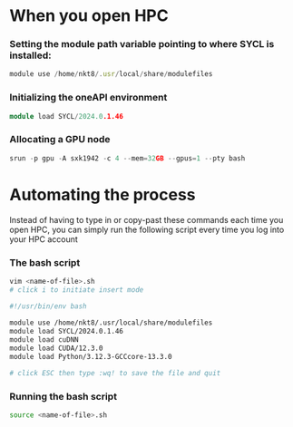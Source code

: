 # When you open HPC

### Setting the module path variable pointing to where SYCL is installed:

```jsx
module use /home/nkt8/.usr/local/share/modulefiles
```

### Initializing the oneAPI environment

```cpp
module load SYCL/2024.0.1.46
```

### Allocating a GPU node

```jsx
srun -p gpu -A sxk1942 -c 4 --mem=32GB --gpus=1 --pty bash
```

# Automating the process

Instead of having to type in or copy-past these commands each time you open HPC, you can simply run the following script every time you log into your HPC account

### The bash script

```bash
vim <name-of-file>.sh
# click i to initiate insert mode
```

```bash
#!/usr/bin/env bash
  
module use /home/nkt8/.usr/local/share/modulefiles
module load SYCL/2024.0.1.46
module load cuDNN
module load CUDA/12.3.0
module load Python/3.12.3-GCCcore-13.3.0
```

```bash
# click ESC then type :wq! to save the file and quit
```

### Running the bash script

```bash
source <name-of-file>.sh
```